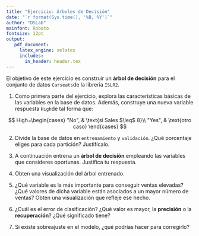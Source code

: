 ```yaml
---
title: "Ejercicio: Árboles de Decisión"
date: "`r format(Sys.time(), '%B, %Y')`"
author: "DSLab"
mainfont: Roboto
fontsize: 12pt
output:
   pdf_document:
     latex_engine: xelatex
     includes:
       in_header: header.tex    
---
```


El objetivo de este ejercicio es construir un **árbol de decisión** para el conjunto de datos `Carseats`de la libreria `ISLR2`.

1. Como primera parte del ejercicio, explora las características básicas de las variables en la base de datos. Además, construye una nueva variable respuesta `High`de tal forma que:

$$
    High=\begin{cases}
			"No", & \text{si Sales $\leq$ 8}\\
            "Yes", & \text{otro caso}
		 \end{cases}
$$


2. Divide la base de datos en `entrenamiento` y `validación`. ¿Qué porcentaje eliges para cada partición? Justifícalo.

3. A continuación entrena un **árbol de decisión** empleando las variables que consideres oportunas. Justifica tu respuesta. 

4. Obten una visualización del árbol entrenado.

5. ¿Qué variable es la más importante para conseguir ventas elevadas? ¿Qué valores de dicha variable están asociados a un mayor número de ventas? Obten una visualización que refleje ese hecho.

6. ¿Cuál es el error de clasificación? ¿Qué valor es mayor, la **precisión** o la **recuperación**? ¿Qué significado tiene?

7. Si existe sobreajuste en el modelo, ¿qué podrías hacer para corregirlo?

